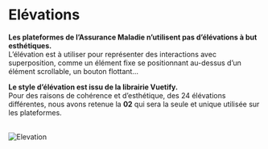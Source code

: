 
<Meta title="Fondamentaux/Elévations" />

# Elévations

<b>Les plateformes de l’Assurance Maladie n’utilisent pas d’élévations à but esthétiques.</b><br/>
L’élévation est à utiliser pour représenter des interactions avec superposition, comme un élément fixe se positionnant au-dessus d’un élément scrollable, un bouton flottant...

<b>Le style d’élévation est issu de la librairie Vuetify.</b><br/>
Pour des raisons de cohérence et d’esthétique, des 24 élévations différentes, nous avons retenue la <b>02</b> qui sera la seule et unique utilisée sur les plateformes.

<br />
<img alt="Elevation" src={'/elevation.jpg'} style={{marginLeft: '-5px'}} />